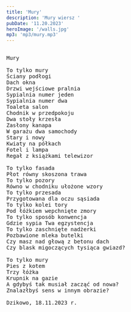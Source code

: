 ```yaml
---
title: 'Mury'
description: 'Mury wiersz '
pubDate: '11.20.2023'
heroImage: '/walls.jpg'
mp3: 'mp3/mury.mp3'
---
```

<pre>

Mury

To tylko mury
Ściany podłogi
Dach okna
Drzwi wejściowe pralnia
Sypialnia numer jeden
Sypialnia numer dwa
Toaleta salon
Chodnik w przedpokoju
Dwa stoły krzesła
Zasłony kanapa
W garażu dwa samochody
Stary i nowy
Kwiaty na półkach
Fotel i lampa
Regał z książkami telewizor

To tylko fasada
Płot równy skoszona trawa
To tylko pozory
Równo w chodniku ułożone wzory
To tylko przesada 
Przygotowana dla oczu sąsiada
To tylko kolei tory
Pod łóżkiem wepchnięte zmory
To tylko sposób konwencja
Gdzie sypia Twa egzystencja
To tylko zaschnięte nadżerki
Pozbawione mleka butelki
Czy masz nad głową z betonu dach
Czy blask migoczących tysiąca gwiazd?

To tylko mury
Pies z kotem
Trzy łóżka
Krupnik na gazie
A gdybyś tak musiał zacząć od nowa?
Znalazłbyś sens w innym obrazie?

Dzikowo, 18.11.2023 r.

  
</pre>
